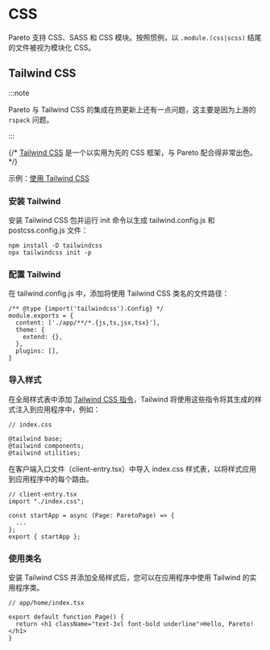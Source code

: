 # CSS

Pareto 支持 CSS、SASS 和 CSS 模块。按照惯例，以 `.module.(css|scss)` 结尾的文件被视为模块化 CSS。

## Tailwind CSS

:::note

Pareto 与 Tailwind CSS 的集成在热更新上还有一点问题，这主要是因为上游的 `rspack` 问题。

:::

{/* [Tailwind CSS](https://tailwindcss.com/) 是一个以实用为先的 CSS 框架，与 Pareto 配合得非常出色。 */}

示例：[使用 Tailwind CSS](https://github.com/childrentime/pareto/tree/main/examples/tailwind)

### 安装 Tailwind

安装 Tailwind CSS 包并运行 init 命令以生成 tailwind.config.js 和 postcss.config.js 文件：

```tsx
npm install -D tailwindcss
npx tailwindcss init -p
```

### 配置 Tailwind

在 tailwind.config.js 中，添加将使用 Tailwind CSS 类名的文件路径：

```tsx
/** @type {import('tailwindcss').Config} */
module.exports = {
  content: ['./app/**/*.{js,ts,jsx,tsx}'],
  theme: {
    extend: {},
  },
  plugins: [],
}
```

### 导入样式

在全局样式表中添加 [Tailwind CSS 指令](https://tailwindcss.com/docs/functions-and-directives#directives)，Tailwind 将使用这些指令将其生成的样式注入到应用程序中，例如：

```tsx
// index.css

@tailwind base;
@tailwind components;
@tailwind utilities;
```

在客户端入口文件（client-entry.tsx）中导入 index.css 样式表，以将样式应用到应用程序中的每个路由。

```tsx
// client-entry.tsx
import "./index.css";

const startApp = async (Page: ParetoPage) => {
  ...
};
export { startApp };
```

### 使用类名

安装 Tailwind CSS 并添加全局样式后，您可以在应用程序中使用 Tailwind 的实用程序类。

```tsx
// app/home/index.tsx

export default function Page() {
  return <h1 className="text-3xl font-bold underline">Hello, Pareto!</h1>
}
```
